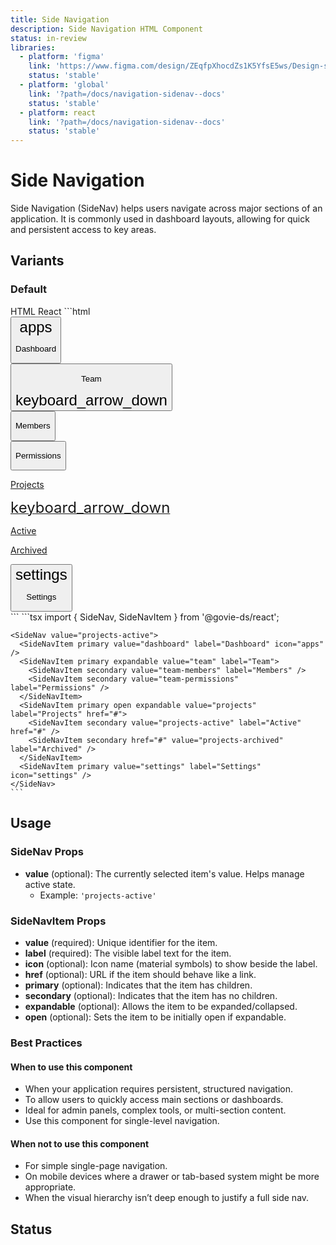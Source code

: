 ```yaml
---
title: Side Navigation
description: Side Navigation HTML Component
status: in-review
libraries:
  - platform: 'figma'
    link: 'https://www.figma.com/design/ZEqfpXhocdZs1K5YfsE5ws/Design-system?node-id=6439-817'
    status: 'stable'
  - platform: 'global'
    link: '?path=/docs/navigation-sidenav--docs'
    status: 'stable'
  - platform: react
    link: '?path=/docs/navigation-sidenav--docs'
    status: 'stable'
---
```


# Side Navigation

Side Navigation (SideNav) helps users navigate across major sections of an application. It is commonly used in dashboard layouts, allowing for quick and persistent access to key areas.

## Variants

### Default

<ComponentContainer>
  <SideNav value="projects-active">
    <SideNavItem primary value="dashboard" label="Dashboard" icon="apps" />
    <SideNavItem primary expandable value="team" label="Team">
      <SideNavItem secondary value="team-members" label="Members" />
      <SideNavItem secondary value="team-permissions" label="Permissions" />
    </SideNavItem>
    <SideNavItem
      primary
      open
      expandable
      value="projects"
      label="Projects"
      href="#"
    >
      <SideNavItem secondary value="projects-active" label="Active" href="#" />
      <SideNavItem
        secondary
        href="#"
        value="projects-archived"
        label="Archived"
      />
    </SideNavItem>
    <SideNavItem primary value="settings" label="Settings" icon="settings" />
  </SideNav>
</ComponentContainer>

<Tabs id="tab2">
  <TabList>
    <TabItem value="tab21" checked>HTML</TabItem>
    <TabItem value="tab23">React</TabItem>
  </TabList>
  <TabPanel value="tab21">        
    ```html
    <div class="gi-side-nav-container">
      <div role="group" aria-label="Dashboard item">
        <button class="gi-btn gi-side-nav-item gi-side-nav-item-primary" id="side-nav-dashboard" type="button">
          <div class="gi-side-nav-item-left">
            <div class="gi-side-nav-item-icon">
              <span data-testid="govie-icon" role="presentation" class="gi-block material-symbols-outlined" style="font-size: 24px;">apps</span>
            </div>
            <div class="gi-side-nav-item-label">
              <p class="gi-paragraph-md gi-text-start gi-whitespace-normal">Dashboard</p>
            </div>
          </div>
        </button>
      </div>
      <div role="group" aria-label="Team dropdown">
        <button class="gi-btn gi-side-nav-item gi-side-nav-item-primary" id="side-nav-team" type="button">
          <div class="gi-side-nav-item-left">
            <div class="gi-side-nav-item-label">
              <p class="gi-paragraph-md gi-text-start gi-whitespace-normal">Team</p>
            </div>
          </div>
          <div class="gi-side-nav-expandable-icon">
            <span data-testid="govie-icon" role="presentation" class="gi-block material-symbols-outlined" style="font-size: 24px;">keyboard_arrow_down</span>
          </div>
        </button>
        <div class="gi-hidden">
          <div role="group" aria-label="Members item">
            <button class="gi-btn gi-side-nav-item gi-side-nav-item-secondary" id="side-nav-team-members" type="button">
              <div class="gi-side-nav-item-left">
                <div class="gi-side-nav-item-label">
                  <p class="gi-paragraph-md gi-text-start gi-whitespace-normal">Members</p>
                </div>
              </div>
            </button>
          </div>
          <div role="group" aria-label="Permissions item">
            <button class="gi-btn gi-side-nav-item gi-side-nav-item-secondary" id="side-nav-team-permissions" type="button">
              <div class="gi-side-nav-item-left">
                <div class="gi-side-nav-item-label">
                  <p class="gi-paragraph-md gi-text-start gi-whitespace-normal">Permissions</p>
                </div>
              </div>
            </button>
          </div>
        </div>
      </div>
      <div role="group" aria-label="Projects dropdown">
        <a class="gi-btn gi-side-nav-item gi-side-nav-item-primary" id="side-nav-projects" href="#">
          <div class="gi-side-nav-item-left">
            <div class="gi-side-nav-item-label">
              <p class="gi-paragraph-md gi-text-start gi-whitespace-normal">Projects</p>
            </div>
          </div>
          <div class="gi-side-nav-expandable-icon">
            <span data-testid="govie-icon" role="presentation" class="gi-block material-symbols-outlined gi-rotate-180" style="font-size: 24px;">keyboard_arrow_down</span>
          </div>
        </a>
        <div class="gi-side-nav-item-content">
          <div role="group" aria-label="Active item">
            <a class="gi-btn gi-side-nav-item gi-side-nav-item-secondary gi-side-nav-item-selected" id="side-nav-projects-active" href="#">
              <div class="gi-side-nav-item-left">
                <div class="gi-side-nav-item-label">
                  <p class="gi-paragraph-md gi-text-start gi-whitespace-normal">Active</p>
                </div>
              </div>
            </a>
          </div>
          <div role="group" aria-label="Archived item">
            <a class="gi-btn gi-side-nav-item gi-side-nav-item-secondary" id="side-nav-projects-archived" href="#">
              <div class="gi-side-nav-item-left">
                <div class="gi-side-nav-item-label">
                  <p class="gi-paragraph-md gi-text-start gi-whitespace-normal">Archived</p>
                </div>
              </div>
            </a>
          </div>
        </div>
      </div>
      <div role="group" aria-label="Settings item">
        <button class="gi-btn gi-side-nav-item gi-side-nav-item-primary" id="side-nav-settings" type="button">
          <div class="gi-side-nav-item-left">
            <div class="gi-side-nav-item-icon">
              <span data-testid="govie-icon" role="presentation" class="gi-block material-symbols-outlined" style="font-size: 24px;">settings</span>
            </div>
            <div class="gi-side-nav-item-label">
              <p class="gi-paragraph-md gi-text-start gi-whitespace-normal">Settings</p>
            </div>
          </div>
        </button>
      </div>
    </div>
    </div>
    ```
  </TabPanel>
  <TabPanel value="tab23">
    ```tsx
    import { SideNav, SideNavItem } from '@govie-ds/react';

    <SideNav value="projects-active">
      <SideNavItem primary value="dashboard" label="Dashboard" icon="apps" />
      <SideNavItem primary expandable value="team" label="Team">
        <SideNavItem secondary value="team-members" label="Members" />
        <SideNavItem secondary value="team-permissions" label="Permissions" />
      </SideNavItem>
      <SideNavItem primary open expandable value="projects" label="Projects" href="#">
        <SideNavItem secondary value="projects-active" label="Active" href="#" />
        <SideNavItem secondary href="#" value="projects-archived" label="Archived" />
      </SideNavItem>
      <SideNavItem primary value="settings" label="Settings" icon="settings" />
    </SideNav>
    ```

  </TabPanel>
</Tabs>

## Usage

### SideNav Props

- **value** (optional): The currently selected item's value. Helps manage active state.
  - Example: `'projects-active'`

### SideNavItem Props

- **value** (required): Unique identifier for the item.
- **label** (required): The visible label text for the item.
- **icon** (optional): Icon name (material symbols) to show beside the label.
- **href** (optional): URL if the item should behave like a link.
- **primary** (optional): Indicates that the item has children.
- **secondary** (optional): Indicates that the item has no children.
- **expandable** (optional): Allows the item to be expanded/collapsed.
- **open** (optional): Sets the item to be initially open if expandable.

### Best Practices

#### When to use this component

- When your application requires persistent, structured navigation.
- To allow users to quickly access main sections or dashboards.
- Ideal for admin panels, complex tools, or multi-section content.
- Use this component for single-level navigation.

#### When not to use this component

- For simple single-page navigation.
- On mobile devices where a drawer or tab-based system might be more appropriate.
- When the visual hierarchy isn’t deep enough to justify a full side nav.

## Status

<ComponentStatusBlock componentId="side-nav" />
